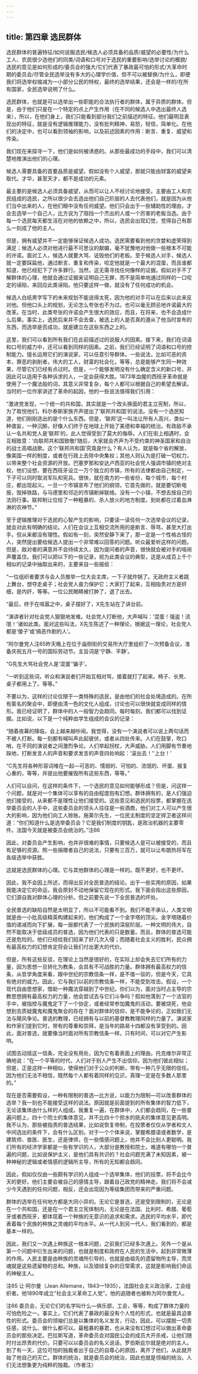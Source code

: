 ```yaml
---
---
---
```

title: 第四章 选民群体
---







选民群体的普遍特征/如何说服选民/候选人必须具备的品质/威望的必要性/为什么工人、农民很少选他们的同类/词语和口号对于选民的重要影响/选举讨论的概貌/选民的意见是如何形成的/委员会的强大/它们代表了暴政最可怕的形式/大革命时期的委员会/尽管全民选举没有多大的心理学价值，但不可以被替换/为什么，即便我们将选举权缩减为一小部分公民的特权，最终的选举结果，还会是一样的/在所有国家，全民选举说明了什么。



选民群体，也就是可以选举出一些职能的合法执行者的群体，属于异质的群体。但是，由于他们只是在一个特定的点上产生作用（在不同的候选人中选出最终人选来），所以，在他们身上，我们只能看到部分我们之前描述的特征。他们最明显表现出的特征，就是没有逻辑推理能力，没有批判精神，易怒，轻信，简单化。在他们的决定中，也可以看到领袖的影响，以及前述因素的作用：断言、重复、威望和传染。

我们现在来探寻一下，他们是如何被诱惑的。从那些最成功的手段中，我们可以清楚地推演出他们的心理。

候选人需要具备的首要品质是威望。假如没有个人威望，那就只能由财富的威望来取代。才华，甚至天才，都不是成功的元素。

最主要的是候选人必须具备威望，从而可以让人不经讨论地接受。主要由工人和农民组成的选民，之所以很少会去选出他们自己阶层的人去代表他们，就是因为从他们当中出来的人，在他们眼中没有任何威望。他们只会出于一些辅助性的理由，才会去选举一个自己人，比方说为了阻挡一个杰出的人或一个厉害的老板当选。由于每一个选民每天都生活在对他的依赖之中，所以，选民会出现幻觉，觉得自己有那么一刻成了他的主人。

但是，拥有威望并不一定能够保证候选人成功。选民需要看到他的贪婪和虚荣得到满足；候选人必须对他进行最不可思议的献媚，毫不犹豫地对他做一些根本不可能的许诺。面对工人，候选人就要大骂、诋毁他们的老板。至于候选人对手，候选人就一定要踩扁他，通过断言、重复和传染，咬定他就是一个最大的混蛋，而且谁都知道，他已经犯下了许多罪行。当然，这无需寻找任何像样的证据。假如对手不了解群体的心理，他就会通过证据来证明自己无罪，而不是简单地通过同样的一口咬定的诬陷，来回应此类诬陷。他只要这样一做，就没有了任何成功的机会。

候选人白纸黑字写下的未来规划不能说得太死，因为他的对手可以在后来以此来反对他。但他口头上的规划，无论怎么夸张也不为过。也可以毫无顾忌地许诺最大的改革。在当时，此类夸张的许诺会产生很大的效应，而且，在将来，也不会造成什么后果。事实上，选民后来并不会去查，被选上的人是否真的遵从了他当时宣布的东西，而选举是否成功，就是建立在这些东西之上的。

这里，我们可以看到所有我们在此前描述过的说服人的因素。接下来，我们在词语和口号的威力中，还可以看到同样的因素。之前，我们已经证明了词语和口号的控制能力。擅长运用它们的演说家，可以任意引导群体。一些说法，比如可恶的资本，罪恶的剥削者，伟大的工人，财富的社会化，等等，总是能够产生同一种效果，尽管它们已经有点过时。但是，一个能够发明没有什么确定含义的新口号，并因此可以适用于各种诉求的人，一定会获得大胜。1873年血腥的西班牙革命就是使用了一个魔法般的词，其意义非常复杂，每个人都可以根据自己的希望去解读。当时的一位作家讲述了革命的起因，他的一些说法值得我们引用：



“激进党发现，一个统一的共和国，其实就是一个改头换面的君主立宪制，所以，为了取悦他们，科尔泰斯家族齐声提出了‘联邦共和国’的说法。没有一个选民知道，他们刚刚选出的是个什么东西。但是，‘联邦’这一叫法让所有人高兴，类似一种谵妄，一种沉醉。好像人们终于在地球上开始了美德和幸福的统治。有政敌不承认一名共和党人是‘联邦’的，此人觉得受到了莫大的侮辱。人们在街上相遇时，会互相致意：‘向联邦共和国致敬!’随后，大家就会齐声为不受约束的神圣国家和自治的战士高唱战歌。这个‘联邦共和国’究竟是什么？有人认为，就是每个省的解放，像美国一样的制度，或者在行政上去除中央集权；其他人则认为是打破一切权力，以带来整个社会资源的开放。巴塞罗那和安达卢西亚的社会党人强调市镇的绝对主权，他们设想，要在西班牙设立一万个独立的市镇，所有的法律都由自己制定，一下子可以同时取消军队和宪兵。很快，就在南方的一些省份，每个城市，每个村庄，都出现起义。一旦一个市镇宣布了他们的纲领，它首先做的，就是要切断电报，毁掉铁路，与马德里和邻近的市镇断掉联络。没有一个小镇，不想去按自己的法则行事。联邦制让位给了一种粗暴的、杀人放火的地方制度。到处都在过着血淋淋的农神节。”



至于逻辑推理对于选民的心智产生的影响，只要读一读任何一次选举会议的记录，就会对此有明确的结论。人们在会议上互相交流所用的是断言、辱骂，甚至大打出手。但从来都没有理性。假如有一刻，突然安静下来了，那一定是一个性格古怪的人，突然提出要给候选人提出一个非常难以回答的问题。听众最爱听这样的问题。但是，敌对者的满意并不会持续太久，因为提问者的声音，很快就会被对手的喧闹声覆盖住。我们可以把以下的一些记录，视为此类会议的典型，这是从成百上千个相似的记录中抽取出来的，主要来自一些报纸：



“一位组织者要求与会人员推举一位大会主席，一下子就炸锅了。无政府主义者跳上舞台，想夺走桌子；社会党人奋力保护它；大家打了起来，互相指责对方是奸细，是内奸，等等。一位公民眼睛被打肿了，退了出去。

“最后，终于在喧嚣之中，桌子摆好了，X先生站在了讲台前。

“演讲者针对社会党人狠狠地发难。社会党人打断他，大声喊叫：‘混蛋！强盗！流氓！’诸如此类。面对这些叫法，X先生陈述了一种理论，根据这一理论，社会党人都是‘傻子’或‘搞恶作剧的人’。

“阿尔曼党人注65昨天晚上在位于庙侧街的交易所大厅里组织了一次预备会议，准备庆祝五月一号的国际劳动节。主旨词是‘宁静、平静’。

“G先生大骂社会党人是‘混蛋’‘骗子’。

“一听到这些词，听众和演说者们开始互相对骂，接着就打了起来。椅子、长凳、桌子都用上了。等等。”



不要以为，这样的讨论仅限于一类特殊的选民，是由他们的社会处境造成的。在所有匿名的聚会中，即便由清一色的文化人组成，讨论也可以很快就变成同样的情形。我已经证明了，群体中的人一般智力会趋同。每时每刻，我们都可以找到证据。比如说，以下是一个纯粹由学生组成的会议的记录：



“随着夜幕的降临，会上越来越吵闹。我觉得，没有一个演说者可以说上两句话而不被人打断。每一刻都有喊叫声此起彼伏，或者从四处传来。人们在鼓掌，吹口哨，在不同的演说者之间激烈争论。人们举起拐杖，大声威胁。人们用脚有节奏地跺地，打断发言人的声音和要求发言的声音四处响起：‘滚出去！’‘上台！’

“C先生将各种形容词堆在一起—可恶的、懦弱的、可怕的、流氓的、坏蛋、报复心重的，等等，并提出他要摧毁所有这些东西，等等。”



人们可以自问，在这样的条件下，一个选民的意见如何能够形成？但是，问这样一个问题，就是对一个集体可以享有的自由程度抱有幻想。群体拥有的，是人们强迫他们接受的，从来都不是理性让他们接受的。这些意见和选民的投票，都掌握在选举委员会的人手中，这些委员会的领头人往往是一些酒商，他们对工人可以产生很大的影响，因为他们向工人赊账。施莱尔先生，一位民主制度的坚定捍卫者这样问道：“你们知道什么是选举委员会？它是我们制度的钥匙，是政治机器的主要零件。法国今天就是被委员会统治的。”注66

因此，对委员会产生影响，也并非很难的事情，只要候选人是可以被接受的，而且有足够的资源。照一些捐赠者自己的说法，只要有三百万，就可以让布朗热将军在各级选举中获胜。

这就是选民群体的心理。它与其他群体的心理是一样的。既不更好，也不更坏。

因此，我不会因上所述，而得出反对全民普选的结论。出于一些实用的原因，如果我能决定它的命运，我会原封不动地保留它现在的形式。我下面会指出这些原因，它们源自我对群体心理的分析。但之前要先说一下全民普选的坏处。

全民普选的缺陷自然是太明显了，所以不可能看不到。我们不能不承认，人类文明就是由一小批高级精英构建起来的，他们构成了一个金字塔的顶尖。金字塔随着价值的递减而向下扩展，每一层都代表了一个民族的深层阶层。一种文明的伟大，自然不能取决于低级成员的普选，因为他们代表的只是数量。而且，群体的普选可能还是危险的。他们已经给我们招来了好几次入侵；而随着社会主义的胜利，民众拥有最高权力的幻想肯定将会让我们付出更大的代价。

但是，所有这些反驳，在理论上当然是很好的，在实际上却会失去它们所有的力量，因为思想一旦转化为教条，会具有不可战胜的力量。群体拥有最高权力的信条，从哲学角度来看，跟中世纪的宗教信条一样，是不值一驳的，但是今天，它具有绝对的威力。因此，它与我们以前的宗教信条一样，不能受到攻击。假设，一个现代自由思想家，借助一种魔法穿越到了中世纪。你们以为，面对当时占主导的宗教思想拥有最高权力的力量，他会尝试去与它们斗争吗？假如他落到了一个法官的手中，被指控与魔鬼定下了一个协定，或者经常参加魔鬼的活动，要被烧死，他会想到去质疑魔鬼和魔鬼聚会的存在？面对群体的信仰，是不能争论的，正如我们无法与飓风争论。普选的教理，已经拥有与以前的基督教教理同样的力量了。演说家和作家们提到它时，带有的尊重和崇拜，是当年的路易十四都没有享受到的。因此，面对普选，就要像当时面对所有宗教信条一样。只有时间，可以对它产生影响。

试图去动摇这一信条，完全没有用处，因为它有着表面上的理由。托克维尔非常正确地说：“在一个平等的时代，人们对于别人产生不出信仰，因为他们彼此相似；但是，正是这样一种相似，使得他们对于公众的判断，带有一种几乎无限的信任。因为他们无法不相信，既然每个人都有着同样的见识，真理一定是在多数人那里的。”

现在是否需要假设，一种有限制的普选—比方说，以能力为限制—可以改善群体的选举？我一刻也不能接受这样的说法。原因就是前面提到的所有集体的智力低下，无论该集体由什么样的人组成。我重复一遍，在群体中，人们都会趋同，在一些普遍问题上，四十个院士的集体意见，并不比四十个担水的挑夫的集体意见更高明。我不认为，那些被指责的普选结果，比如说恢复帝制，在投票者仅仅从学者和文人中间选出的条件下，会有什么区别。对于一个个体来说，掌握希腊语或者数学，是建筑师、兽医、医生，还是律师，在一些情感问题上，他并不会比别人更聪明。我们所有的经济学家都是一些有学识的人，大部分是教授和院士。难道有哪怕一个普遍的问题，比如说保护主义，是他们具有共识的？社会问题充满了未知因素，被一种神秘的逻辑或者情感的逻辑所主导，所有的无知都会趋同。

因此，假如仅仅由一些颇有学识的人组成一个选举集体，他们的投票，将不会比今天的更好。他们主要会被自己的感情主导，跟着自己政党的精神走。我们将不会减少今天遇到的任何问题，相反，还会出现因为等级集团而带来的严重问题。

群体的选举在任何地方都是大同小异的。无论它是普选，还是受到限制的，无论是在一个共和国，还是在一个君主立宪体制内，无论是在法国、比利时、希腊、葡萄牙或者西班牙，都体现着一个种族的无意识的追求和需求。选民的平均水平，即代表着每个民族的种族之灵魂的平均水平。从一代人到另一代人，我们看到的，都是基本一样的。

因此，我们又一次遇上种族这一根本问题，之前我们已经多次遇上。另外一个是从第一个问题中衍生出来的问题，也就是制度和政府在人民的生活中，起到非常微薄的作用。人民主要是由种族的灵魂所引导的，也就是由祖先的遗留物所主导，而灵魂就是这些遗留物的总和。种族，以及错综复杂的日常需求，这就是影响我们命运的神秘主人。



注65 让·阿尔曼（Jean Allemane，1843—1935），法国社会主义政治家，工会组织者。他1890年成立“社会主义革命工人党”。他的追随者也被称为阿尔曼党人。

注66 委员会，无论它们的名字叫什么—俱乐部，工会，等等，构成了群体力量的可怕危险之一。事实上，它们代表了暴政的最没有个人性的形式，也就是最具迫害性的形式。委员会的领袖们总是以集体的名义发言，行动，因此，可以摆脱一切责任感，说什么、做什么都可以。最粗暴的暴君，也从来没有幻想过可以做出革命委员会的那些决定。巴拉斯写道，革命委员会对国民公会的成员大开杀戒，让他们随时付出昂贵的代价。只要可以以委员会的名义说话，罗伯斯庇尔就是绝对的主人。到了有一天，这位可怕的独裁者出于自己的自尊心的原因，离开了他们，从此就开始了他自己的灭亡。群体的统治，就是委员会的统治，因此也就是领袖的统治。人们无法想象更为纯粹的独裁。（作者注）